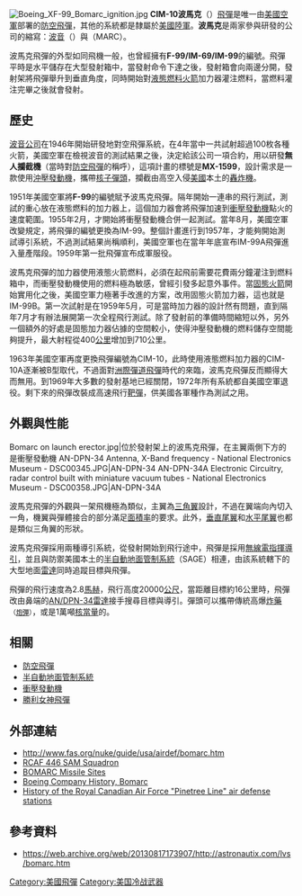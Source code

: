 [[File:Boeing_XF-99_Bomarc_ignition.jpg|right]]
'''CIM-10波馬克'''（{{lang-en|Bomarc}}）[[飛彈|飛彈]]是唯一由[[美國空軍|美國空軍]]部署的[[防空飛彈|防空飛彈]]，其他的系統都是隸屬於[[美國陸軍|美國陸軍]]。'''波馬克'''是兩家參與研發的公司的縮寫：[[波音|波音]]（{{lang-en|Boeing}}）與{{tsl|en|Michigan Aeronautical Research Center|密西根航太研究中心}}（MARC）。

波馬克飛彈的外型如同飛機一般，也曾經擁有'''F-99/IM-69/IM-99'''的編號。飛彈平時是水平儲存在大型發射箱中，當發射命令下達之後，發射箱會向兩邊分開，發射架將飛彈舉升到垂直角度，同時開始對[[液態燃料火箭|液態燃料火箭]]加力器灌注燃料，當燃料灌注完畢之後就會發射。

==歷史==
[[波音公司|波音公司]]在1946年開始研發地對空飛彈系統，在4年當中一共試射超過100枚各種火箭，美國空軍在檢視波音的測試結果之後，決定給該公司一項合約，用以研發'''無人攔截機'''（當時對[[防空飛彈|防空飛彈]]的稱呼），這項計畫的標號是'''MX-1599'''，設計需求是一款使用[[沖壓發動機|沖壓發動機]]，攜帶[[核子武器|核子彈頭]]，攔截由高空入侵[[美國|美國]]本土的[[轟炸機|轟炸機]]。

1951年美國空軍將'''F-99'''的編號賦予波馬克飛彈。隔年開始一連串的飛行測試，測試的重心放在液態燃料的加力器上，這個加力器會將飛彈加速到[[衝壓發動機|衝壓發動機]]點火的速度範圍。1955年2月，才開始將衝壓發動機合併一起測試。當年8月，美國空軍改變規定，將飛彈的編號更換為IM-99。整個計畫進行到1957年，才能夠開始測試導引系統，不過測試結果尚稱順利，美國空軍也在當年年底宣布IM-99A飛彈進入量產階段。1959年第一批飛彈宣布成軍服役。

波馬克飛彈的加力器使用液態火箭燃料，必須在起飛前需要花費兩分鐘灌注到燃料箱中，而衝壓發動機使用的燃料極為敏感，曾經引發多起意外事件。當[[固態火箭|固態火箭]]開始實用化之後，美國空軍力極著手改進的方案，改用固態火箭加力器，這也就是IM-99B。第一次試射是在1959年5月，可是當時加力器的設計然有問題，直到隔年7月才有辦法展開第一次全程飛行測試。除了發射前的準備時間縮短以外，另外一個額外的好處是固態加力器佔據的空間較小，使得沖壓發動機的燃料儲存空間能夠提升，最大射程從400[[公里|公里]]增加到710公里。

1963年美國空軍再度更換飛彈編號為CIM-10，此時使用液態燃料加力器的CIM-10A逐漸被B型取代，不過面對[[洲際彈道飛彈|洲際彈道飛彈]]時代的來臨，波馬克飛彈反而顯得大而無用。到1969年大多數的發射基地已經關閉，1972年所有系統都自美國空軍退役。剩下來的飛彈改裝成高速飛行[[靶機|靶彈]]，供美國各軍種作為測試之用。

==外觀與性能==
<gallery>
Bomarc on launch erector.jpg|位於發射架上的波馬克飛彈，在主翼兩側下方的是衝壓發動機
AN-DPN-34 Antenna, X-Band frequency - National Electronics Museum - DSC00345.JPG|AN-DPN-34
AN-DPN-34A Electronic Circuitry, radar control built with miniature vacuum tubes - National Electronics Museum - DSC00358.JPG|AN-DPN-34A
</gallery>
波馬克飛彈的外觀與一架飛機極為類似，主翼為[[三角翼|三角翼]]設計，不過在翼端向內切入一角，機翼與彈體接合的部分滿足[[面積率|面積率]]的要求。此外，[[垂直尾翼|垂直尾翼]]和[[水平尾翼|水平尾翼]]也都是類似三角翼的形狀。

波馬克飛彈採用兩種導引系統，從發射開始到飛行途中，飛彈是採用[[导弹制导|無線電指揮導引]]，並且與防禦美國本土的[[半自動地面管制系統|半自動地面管制系統]]（SAGE）相連，由該系統轄下的大型地面[[雷達|雷達]]同時追蹤目標與飛彈。

飛彈的飛行速度為2.8[[馬赫|馬赫]]，飛行高度20000[[公尺|公尺]]，當距離目標約16公里時，飛彈改由鼻端的[[AN/DPN-34雷達|AN/DPN-34雷達]]接手搜尋目標與導引。彈頭可以攜帶傳統高爆[[炸藥|炸藥]]<small>（[[炮彈|炮彈]]）</small>，或是1萬噸[[核武器当量|核當量]]的{{tsl|en|W40 (nuclear warhead)|W-40核彈頭}}。

==相關==
*[[防空飛彈|防空飛彈]]
*[[半自動地面管制系統|半自動地面管制系統]]
*[[衝壓發動機|衝壓發動機]]
*[[勝利女神飛彈|勝利女神飛彈]]

==外部連結==
*[http://www.fas.org/nuke/guide/usa/airdef/bomarc.htm http://www.fas.org/nuke/guide/usa/airdef/bomarc.htm]{{Wayback|url=http://www.fas.org/nuke/guide/usa/airdef/bomarc.htm |date=20110523061323 }}
* [https://web.archive.org/web/20100619012409/http://www.castlearchdale.net/id38.html  RCAF 446 SAM Squadron]
* [http://www.radomes.org/museum/bomarc.html  BOMARC Missile Sites]{{Wayback|url=http://www.radomes.org/museum/bomarc.html |date=20100704123910 }}
* [https://web.archive.org/web/20061110073809/http://www.boeing.com/history/boeing/bomarc.html Boeing Company History, Bomarc]
* [https://web.archive.org/web/20090815180316/http://www.pinetreeline.org/misc/bomarc/bomarc8.html History of the Royal Canadian Air Force "Pinetree Line" air defense stations]

==參考資料==
*[https://web.archive.org/web/20130817173907/http://astronautix.com/lvs/bomarc.htm https://web.archive.org/web/20130817173907/http://astronautix.com/lvs/bomarc.htm]

[[Category:美國飛彈|Category:美國飛彈]]
[[Category:美国冷战武器|Category:美国冷战武器]]
{{US missiles}}